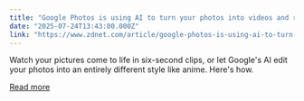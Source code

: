 ```yaml
---
title: "Google Photos is using AI to turn your photos into videos and remix them - try it for free"
date: "2025-07-24T13:43:00.000Z"
link: "https://www.zdnet.com/article/google-photos-is-using-ai-to-turn-your-photos-into-videos-and-remix-them-try-it-for-free/"
---
```


Watch your pictures come to life in six-second clips, or let Google's AI edit your photos into an entirely different style like anime. Here's how.

[Read more](https://www.zdnet.com/article/google-photos-is-using-ai-to-turn-your-photos-into-videos-and-remix-them-try-it-for-free/)
